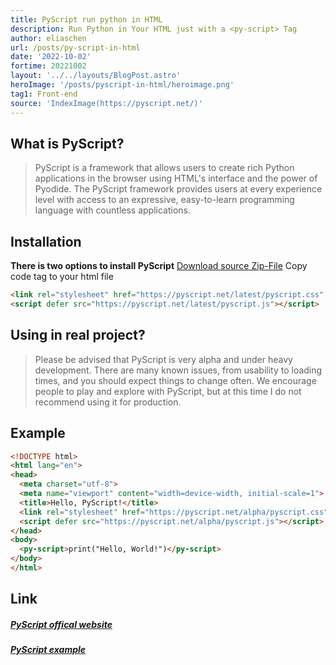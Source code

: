 ```yaml
---
title: PyScript run python in HTML
description: Run Python in Your HTML just with a <py-script> Tag
author: eliaschen
url: /posts/py-script-in-html
date: '2022-10-02'
fortime: 20221002
layout: '../../layouts/BlogPost.astro'
heroImage: '/posts/pyscript-in-html/heroimage.png'
tag1: Front-end
source: 'IndexImage(https://pyscript.net/)'
---
```

## What is PyScript?
> PyScript is a framework that allows users to create rich Python applications in the browser using HTML's interface and the power of Pyodide. The PyScript framework provides users at every experience level with access to an expressive, easy-to-learn programming language with countless applications.
## Installation
**There is two options to install PyScript**
[Download source Zip-File](https://pyscript.net/)
Copy code tag to your html file
```html
<link rel="stylesheet" href="https://pyscript.net/latest/pyscript.css" />
<script defer src="https://pyscript.net/latest/pyscript.js"></script>
```
## Using in real project?
> Please be advised that PyScript is very alpha and under heavy development. There are many known issues, from usability to loading times, and you should expect things to change often. We encourage people to play and explore with PyScript, but at this time I do not recommend using it for production.
## Example
```html
<!DOCTYPE html>
<html lang="en">
<head>
  <meta charset="utf-8">
  <meta name="viewport" content="width=device-width, initial-scale=1">
  <title>Hello, PyScript!</title>
  <link rel="stylesheet" href="https://pyscript.net/alpha/pyscript.css" />
  <script defer src="https://pyscript.net/alpha/pyscript.js"></script>
</head>
<body>
  <py-script>print("Hello, World!")</py-script>
</body>
</html>
```
## Link 
##### [PyScript offical website](https://pyscript.net/)
##### [PyScript example](https://pyscript.net/)